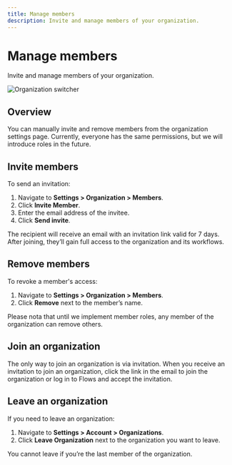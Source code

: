 ```yaml
---
title: Manage members
description: Invite and manage members of your organization.
---
```


# Manage members

Invite and manage members of your organization.

![Organization switcher](/organization-setup/members.png)

## Overview

You can manually invite and remove members from the organization settings page. Currently, everyone has the same permissions, but we will introduce roles in the future.

## Invite members

To send an invitation:

1. Navigate to **Settings > Organization > Members**.
2. Click **Invite Member**.
3. Enter the email address of the invitee.
4. Click **Send invite**.

The recipient will receive an email with an invitation link valid for 7 days. After joining, they’ll gain full access to the organization and its workflows.

## Remove members

To revoke a member's access:

1. Navigate to **Settings > Organization > Members**.
2. Click **Remove** next to the member’s name.

Please nota that until we implement member roles, any member of the organization can remove others.

## Join an organization

The only way to join an organization is via invitation. When you receive an invitation to join an organization, click the link in the email to join the organization or log in to Flows and accept the invitation.

## Leave an organization

If you need to leave an organization:

1. Navigate to **Settings > Account > Organizations**.
2. Click **Leave Organization** next to the organization you want to leave.

You cannot leave if you’re the last member of the organization.
